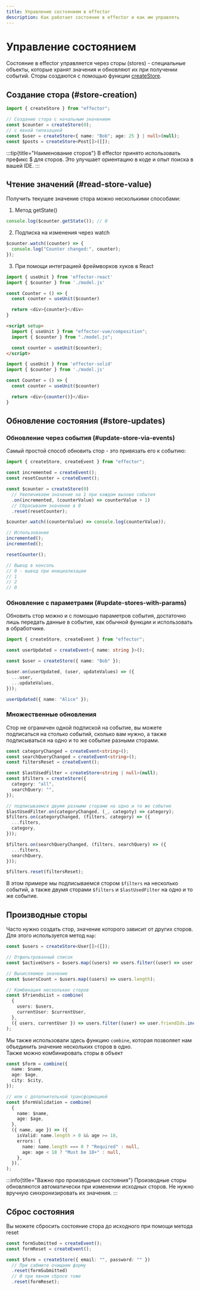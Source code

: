 ```yaml
---
title: Управление состоянием в effector
description: Как работает состояние в effector и как им управлять
---
```



# Управление состоянием

Состояние в effector управляется через сторы (stores) - специальные объекты, которые хранят значения и обновляют их при получении событий. Сторы создаются с помощью функции [createStore](/ru/api/effector/createStore).

## Создание стора (#store-creation)

```ts
import { createStore } from "effector";

// Создание стора с начальным значением
const $counter = createStore(0);
// с явной типизацией
const $user = createStore<{ name: "Bob"; age: 25 } | null>(null);
const $posts = createStore<Post[]>([]);
```

:::tip{title="Наименование сторов"}
В effector принято использовать префикс $ для сторов. Это улучшает ориентацию в коде и опыт поиска в вашей IDE.
:::

## Чтение значений (#read-store-value)

Получить текущее значение стора можно несколькими способами:

1. Метод getState()

```ts
console.log($counter.getState()); // 0
```

2. Подписка на изменения через watch

```ts
$counter.watch((counter) => {
  console.log("Counter changed:", counter);
});
```

3. При помощи интеграцией фреймворков хуков в React

<Tabs>
  <TabItem label="React">

```ts
import { useUnit } from 'effector-react'
import { $counter } from './model.js'

const Counter = () => {
  const counter = useUnit($counter)

  return <div>{counter}</div>
}
```

  </TabItem>
  <TabItem label="Vue">

```html
<script setup>
  import { useUnit } from "effector-vue/composition";
  import { $counter } from "./model.js";

  const counter = useUnit($counter);
</script>
```

  </TabItem>
  <TabItem label="Solid">

```ts
import { useUnit } from 'effector-solid'
import { $counter } from './model.js'

const Counter = () => {
  const counter = useUnit($counter)

  return <div>{counter()}</div>
}
```

  </TabItem>
</Tabs>

## Обновление состояния (#store-updates)

### Обновление через события (#update-store-via-events)

Самый простой способ обновить стор - это привязать его к событию:

```ts
import { createStore, createEvent } from "effector";

const incremented = createEvent();
const resetCounter = createEvent();

const $counter = createStore(0)
  // Увеличиваем значение на 1 при каждом вызове события
  .on(incremented, (counterValue) => counterValue + 1)
  // Сбрасываем значение в 0
  .reset(resetCounter);

$counter.watch((counterValue) => console.log(counterValue));

// Использование
incremented();
incremented();

resetCounter();

// Вывод в консоль
// 0 - вывод при инициализации
// 1
// 2
// 0
```

### Обновление с параметрами (#update-stores-with-params)

Обновить стор можно и с помощью параметров события, достаточно лишь передать данные в событие, как обычной функции и использовать в обработчике.

```ts
import { createStore, createEvent } from "effector";

const userUpdated = createEvent<{ name: string }>();

const $user = createStore({ name: "Bob" });

$user.on(userUpdated, (user, updateValues) => ({
  ...user,
  ...updateValues,
}));

userUpdated({ name: "Alice" });
```

### Множественные обновления

Стор не ограничен одной подпиской на событие, вы можете подписаться на столько событий, сколько вам нужно, а также подписываться на одно и то же событие разными сторами.

```ts
const categoryChanged = createEvent<string>();
const searchQueryChanged = createEvent<string>();
const filtersReset = createEvent();

const $lastUsedFilter = createStore<string | null>(null);
const $filters = createStore({
  category: "all",
  searchQuery: "",
});

// подписываемся двумя разными сторами на одно и то же событие
$lastUsedFilter.on(categoryChanged, (_, categoty) => category);
$filters.on(categoryChanged, (filters, category) => ({
  ...filters,
  category,
}));

$filters.on(searchQueryChanged, (filters, searchQuery) => ({
  ...filters,
  searchQuery,
}));

$filters.reset(filtersReset);
```

В этом примере мы подписываемся стором `$filters` на несколько событий, а также двумя сторами `$filters` и `$lastUsedFilter` на одно и то же событие.

## Производные сторы

Часто нужно создать стор, значение которого зависит от других сторов. Для этого используется метод `map`:

```ts
const $users = createStore<User[]>([]);

// Отфильтрованный список
const $activeUsers = $users.map((users) => users.filter((user) => user.active));

// Вычисляемое значение
const $usersCount = $users.map((users) => users.length);

// Комбинация нескольких сторов
const $friendsList = combine(
  {
    users: $users,
    currentUser: $currentUser,
  },
  ({ users, currentUser }) => users.filter((user) => user.friendIds.includes(currentUser.id)),
);
```

Мы также использовали здесь функцию `combine`, которая позволяет нам объединить значение нескольких сторов в одно.<br/>
Также можно комбинировать сторы в объект

```ts
const $form = combine({
  name: $name,
  age: $age,
  city: $city,
});

// или с дополнительной трансформацией
const $formValidation = combine(
  {
    name: $name,
    age: $age,
  },
  ({ name, age }) => ({
    isValid: name.length > 0 && age >= 18,
    errors: {
      name: name.length === 0 ? "Required" : null,
      age: age < 18 ? "Must be 18+" : null,
    },
  }),
);
```

:::info{title="Важно про производные состояния"}
Производные сторы обновляются автоматически при изменении исходных сторов. Не нужно вручную синхронизировать их значения.
:::

## Сброс состояния

Вы можете сбросить состояние стора до исходного при помощи метода reset

```ts
const formSubmitted = createEvent();
const formReset = createEvent();

const $form = createStore({ email: "", password: "" })
  // При сабмите очищаем форму
  .reset(formSubmitted)
  // И при явном сбросе тоже
  .reset(formReset);
```
